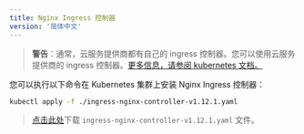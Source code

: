 ```yaml
---
title: Nginx Ingress 控制器
version: '简体中文'
---
```


> **警告**：通常，云服务提供商都有自己的 ingress 控制器。您可以使用云服务提供商的 ingress 控制器。[更多信息，请参阅 kubernetes 文档。](https://kubernetes.io/docs/concepts/services-networking/ingress-controllers/)

您可以执行以下命令在 Kubernetes 集群上安装 Nginx Ingress 控制器：

```bash
kubectl apply -f ./ingress-nginx-controller-v1.12.1.yaml
```

> <a href="https://assets-docs.dify.ai/2025/03/7dbf0f8a76522c80b306c68a70adbfce.yaml" download="ingress-nginx-controller-v1.12.1.yaml">点击此处</a>下载 `ingress-nginx-controller-v1.12.1.yaml` 文件。
